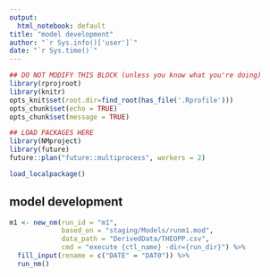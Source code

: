 ```yaml
---
output:
  html_notebook: default
title: "model development"
author: "`r Sys.info()['user']`"
date: "`r Sys.time()`"
---
```



```r
## DO NOT MODIFY THIS BLOCK (unless you know what you're doing)
library(rprojroot)
library(knitr)
opts_knit$set(root.dir=find_root(has_file('.Rprofile')))
opts_chunk$set(echo = TRUE)
opts_chunk$set(message = TRUE)
```

```r
## LOAD PACKAGES HERE
library(NMproject)
library(future)
future::plan("future::multiprocess", workers = 2)

load_localpackage()
```

## model development

```r

m1 <- new_nm(run_id = "m1",
             based_on = "staging/Models/runm1.mod",
             data_path = "DerivedData/THEOPP.csv",
             cmd = "execute {ctl_name} -dir={run_dir}") %>%
  fill_input(rename = c("DATE" = "DAT0")) %>%
  run_nm()
  
```


